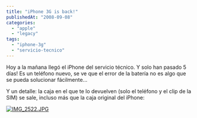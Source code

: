 ```yaml
---
title: "iPhone 3G is back!"
publishedAt: "2008-09-08"
categories: 
  - "apple"
  - "legacy"
tags: 
  - "iphone-3g"
  - "servicio-tecnico"
---
```


Hoy a la mañana llegó el iPhone del servicio técnico. Y solo han pasado 5 días! Es un teléfono nuevo, se ve que el error de la batería no es algo que se pueda solucionar fácilmente...

Y un detalle: la caja en el que te lo devuelven (solo el teléfono y el clip de la SIM) se sale, incluso más que la caja original del iPhone:

[![IMG_2522.JPG](http://farm4.static.flickr.com/3241/2841534336_6e118bdaac_m.jpg)](http://www.flickr.com/photos/ryck/2841534336/ "IMG_2522.JPG by Richi, on Flickr")
